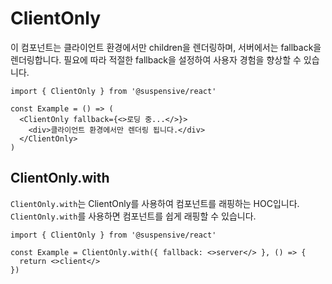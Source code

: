 # ClientOnly

이 컴포넌트는 클라이언트 환경에서만 children을 렌더링하며, 서버에서는 fallback을 렌더링합니다. 필요에 따라 적절한 fallback을 설정하여 사용자 경험을 향상할 수 있습니다.

```tsx /ClientOnly/
import { ClientOnly } from '@suspensive/react'

const Example = () => (
  <ClientOnly fallback={<>로딩 중...</>}>
    <div>클라이언트 환경에서만 렌더링 됩니다.</div>
  </ClientOnly>
)
```

## ClientOnly.with

`ClientOnly.with`는 ClientOnly를 사용하여 컴포넌트를 래핑하는 HOC입니다.
`ClientOnly.with`를 사용하면 컴포넌트를 쉽게 래핑할 수 있습니다.

```tsx /ClientOnly.with/
import { ClientOnly } from '@suspensive/react'

const Example = ClientOnly.with({ fallback: <>server</> }, () => {
  return <>client</>
})
```
